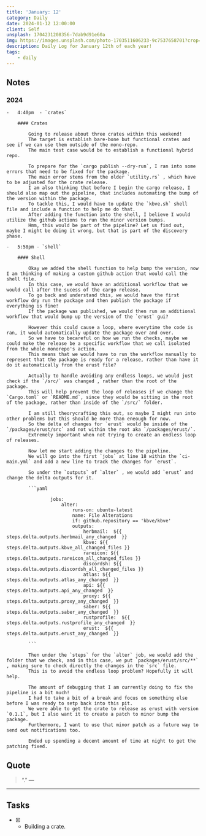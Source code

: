 ```yaml
---
title: 'January: 12'
category: Daily
date: 2024-01-12 12:00:00
client: Self
unsplash: 1704231208356-7dab9d91e60a
img: https://images.unsplash.com/photo-1703511606233-9c7537658701?crop=entropy&cs=srgb&fm=jpg&ixid=MnwzNjM5Nzd8MHwxfHJhbmRvbXx8fHx8fHx8fDE2ODE3NDg2ODY&ixlib=rb-4.0.3&q=85
description: Daily Log for January 12th of each year!
tags:
    - daily
---
```


## Notes

### 2024

    -   4:40pm  - `crates`

        #### Crates

            Going to release about three crates within this weekend!
            The target is establish bare-bone but functional crates and see if we can use them outside of the mono-repo.
            The main test case would be to establish a functional hybrid repo.

            To prepare for the `cargo publish --dry-run`, I ran into some errors that need to be fixed for the package.
            The main error stems from the older `utility.rs` , which have to be adjusted for the crate release.
            I am also thinking that before I begin the cargo release, I should also map out the pipeline, that includes automating the bump of the version within the package.
            To tackle this, I would have to update the `kbve.sh` shell file and include a function to help me do that.
            After adding the function into the shell, I believe I would utilize the github actions to run the minor version bumps.
            Hmm, this would be part of the pipeline? Let us find out, maybe I might be doing it wrong, but that is part of the discovery phase.

    -   5:58pm - `shell`

        #### Shell

            Okay we added the shell function to help bump the version, now I am thinking of making a custom github action that would call the shell file.
            In this case, we would have an additional workflow that we would call after the sucess of the cargo release.
            To go back and understand this, we would have the first workflow dry run the package and then publish the package if everything is fine!
            If the package was published, we would then run an additional workflow that would bump up the version of the `erust` gui? 

            However this could cause a loop, where everytime the code is ran, it would automatically update the package over and over.
            So we have to becareful on how we run the checks, maybe we could make the release be a specific workflow that we call isolated from the whole monorepo's action.
            This means that we would have to run the workflow manually to represent that the package is ready for a release, rather than have it do it automatically from the erust file?

            Actually to handle avoiding any endless loops, we would just check if the `/src/` was changed , rather than the root of the package.
            This will help prevent the loop of releases if we change the `Cargo.toml` or `README.md`, since they would be sitting in the root of the package, rather than inside of the `/src/` folder.

            I am still theorycrafting this out, so maybe I might run into other problems but this should be more than eneough for now.
            So the delta of changes for `erust` would be inside of the `/packages/erust/src` and not within the root aka `/packages/erust/`.
            Extremely important when not trying to create an endless loop of releases.

            Now let me start adding the changes to the pipeline.
            We will go into the first `jobs` at line 18 within the `ci-main.yml` and add a new line to track the changes for `erust`.

            So under the `outputs` of `alter` , we would add `erust` and change the delta outputs for it.
            
            ```yaml

                    jobs:
                        alter:
                            runs-on: ubuntu-latest
                            name: File Alterations
                            if: github.repository == 'kbve/kbve'
                            outputs:
                                herbmail:  ${{ steps.delta.outputs.herbmail_any_changed  }}
                                kbve: ${{ steps.delta.outputs.kbve_all_changed_files }}
                                rareicon: ${{ steps.delta.outputs.rareicon_all_changed_files }}
                                discordsh: ${{ steps.delta.outputs.discordsh_all_changed_files }}
                                atlas: ${{ steps.delta.outputs.atlas_any_changed  }}
                                api: ${{ steps.delta.outputs.api_any_changed  }}
                                proxy: ${{ steps.delta.outputs.proxy_any_changed  }}
                                saber: ${{ steps.delta.outputs.saber_any_changed  }}
                                rustprofile:  ${{ steps.delta.outputs.rustprofile_any_changed  }}   
                                erust:  ${{ steps.delta.outputs.erust_any_changed  }}

            ```

            Then under the `steps` for the `alter` job, we would add the folder that we check, and in this case, we put `packages/erust/src/**` , making sure to check directly the changes in the `src` file.
            This is to avoid the endless loop problem? Hopefully it will help.

            The amount of debugging that I am currently doing to fix the pipeline is a bit much!
            I had to take a bit of a break and focus on something else before I was ready to setp back into this pit.
            We were able to get the crate to release as erust with version `0.1.1`, but I also want it to create a patch to minor bump the package.
            Furthermore, I want to use that minor patch as a future way to send out notifications too.

            Ended up spending a decent amount of time at night to get the patching fixed.


## Quote

> “.”
> — <cite></cite>

---

## Tasks

-   [x] -   Building a crate.
